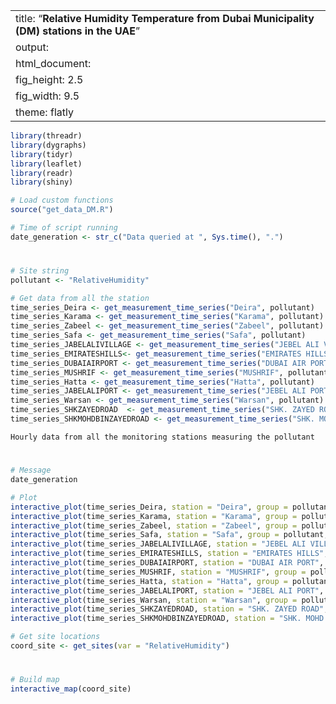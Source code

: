 
---
title: "**Relative Humidity Temperature from Dubai Municipality (DM) stations in the UAE**"
output:
  html_document:
    fig_height: 2.5
    fig_width: 9.5
    theme: flatly
---

```{r set_up, message = FALSE, echo = FALSE, warning = FALSE}
library(threadr)
library(dygraphs)
library(tidyr)
library(leaflet)
library(readr)
library(shiny)

# Load custom functions
source("get_data_DM.R")

# Time of script running
date_generation <- str_c("Data queried at ", Sys.time(), ".")
```
# 

## 
```{r import_data, message = FALSE, echo = FALSE, results = "hide", cache = TRUE, warning = FALSE}

# Site string
pollutant <- "RelativeHumidity"

# Get data from all the station
time_series_Deira <- get_measurement_time_series("Deira", pollutant)
time_series_Karama <- get_measurement_time_series("Karama", pollutant)
time_series_Zabeel <- get_measurement_time_series("Zabeel", pollutant)
time_series_Safa <- get_measurement_time_series("Safa", pollutant)
time_series_JABELALIVILLAGE <- get_measurement_time_series("JEBEL ALI VILLAGE", pollutant)
time_series_EMIRATESHILLS<- get_measurement_time_series("EMIRATES HILLS", pollutant)
time_series_DUBAIAIRPORT <- get_measurement_time_series("DUBAI AIR PORT", pollutant)
time_series_MUSHRIF <- get_measurement_time_series("MUSHRIF", pollutant)
time_series_Hatta <- get_measurement_time_series("Hatta", pollutant)
time_series_JABELALIPORT <- get_measurement_time_series("JEBEL ALI PORT", pollutant)
time_series_Warsan <- get_measurement_time_series("Warsan", pollutant)
time_series_SHKZAYEDROAD  <- get_measurement_time_series("SHK. ZAYED ROAD", pollutant)
time_series_SHKMOHDBINZAYEDROAD <- get_measurement_time_series("SHK. MOHD. BIN ZAYED ROAD", pollutant)

```

 `Hourly data from all the monitoring stations measuring the pollutant`
 
# 

## 

```{r plot_NCMS_RelativeHumidity, echo = FALSE, cache = TRUE}
# Message
date_generation

# Plot
interactive_plot(time_series_Deira, station = "Deira", group = pollutant, pollu= "RelativeHumidity")
interactive_plot(time_series_Karama, station = "Karama", group = pollutant, pollu= "RelativeHumidity")
interactive_plot(time_series_Zabeel, station = "Zabeel", group = pollutant, pollu= "RelativeHumidity")
interactive_plot(time_series_Safa, station = "Safa", group = pollutant, pollu= "RelativeHumidity")
interactive_plot(time_series_JABELALIVILLAGE, station = "JEBEL ALI VILLAGE", group = pollutant, pollu= "RelativeHumidity")
interactive_plot(time_series_EMIRATESHILLS, station = "EMIRATES HILLS", group = pollutant, pollu= "RelativeHumidity")
interactive_plot(time_series_DUBAIAIRPORT, station = "DUBAI AIR PORT", group = pollutant, pollu= "RelativeHumidity")
interactive_plot(time_series_MUSHRIF, station = "MUSHRIF", group = pollutant, pollu= "RelativeHumidity")
interactive_plot(time_series_Hatta, station = "Hatta", group = pollutant, pollu= "RelativeHumidity")
interactive_plot(time_series_JABELALIPORT, station = "JEBEL ALI PORT", group = pollutant, pollu= "RelativeHumidity")
interactive_plot(time_series_Warsan, station = "Warsan", group = pollutant, pollu= "RelativeHumidity")
interactive_plot(time_series_SHKZAYEDROAD, station = "SHK. ZAYED ROAD", group = pollutant, pollu= "RelativeHumidity")
interactive_plot(time_series_SHKMOHDBINZAYEDROAD, station = "SHK. MOHD. BIN ZAYED ROAD", group = pollutant, pollu= "RelativeHumidity")

```


```{r import_data_for_map, message = FALSE, echo = FALSE, results = "hide", cache = TRUE}
# Get site locations
coord_site <- get_sites(var = "RelativeHumidity")

```
#
 
##

```{r map, fig.height = 8, echo = FALSE, message = FALSE, cache = TRUE}
# Build map
interactive_map(coord_site)
```

 
 